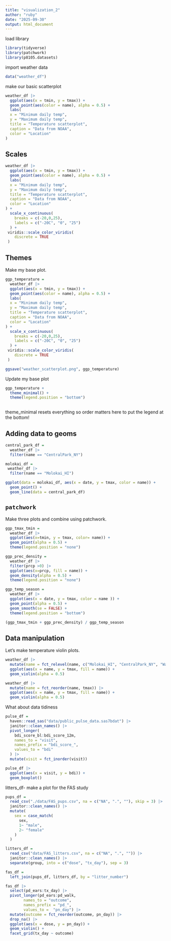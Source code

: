 ```yaml
---
title: "visualization_2"
author: "ruby"
date: "2025-09-30"
output: html_document
---
```


load library 
```r
library(tidyverse)
library(patchwork)
library(p8105.datasets)
```

import weather data
```r
data("weather_df")
```

make our basic scatterplot
```r
weather_df |> 
  ggplot(aes(x = tmin, y = tmax)) + 
  geom_point(aes(color = name), alpha = 0.5) +
  labs(
  x = "Minimum daily temp",
  y = "Maximum daily temp",
  title = "Temperature scatterplot", 
  caption = "Data from NOAA",
  color = "Location"
)
```

## Scales 

```r
weather_df |> 
  ggplot(aes(x = tmin, y = tmax)) + 
  geom_point(aes(color = name), alpha = 0.5) +
  labs(
  x = "Minimum daily temp",
  y = "Maximum daily temp",
  title = "Temperature scatterplot", 
  caption = "Data from NOAA",
  color = "Location"
) +
  scale_x_continuous(
    breaks = c(-20,0,25), 
    labels = c("-20C", "0", "25")
  ) +
 viridis::scale_color_viridis(
    discrete = TRUE
 )
```

## Themes 

Make my base plot. 

```r
ggp_temperature = 
  weather_df |> 
  ggplot(aes(x = tmin, y = tmax)) + 
  geom_point(aes(color = name), alpha = 0.5) +
  labs(
  x = "Minimum daily temp",
  y = "Maximum daily temp",
  title = "Temperature scatterplot", 
  caption = "Data from NOAA",
  color = "Location"
) +
  scale_x_continuous(
    breaks = c(-20,0,25), 
    labels = c("-20C", "0", "25")
  ) +
 viridis::scale_color_viridis(
    discrete = TRUE
 )

ggsave("weather_scatterplot.png", ggp_temperature)
```

Update my base plot 

```r
ggp_temperature + 
  theme_minimal() +
  theme(legend.position = "bottom") 
   
```

theme_minimal resets everything so order matters here to put the legend at the bottom!

## Adding data to geoms 

```r
central_park_df = 
  weather_df |> 
  filter(name == "CentralPark_NY")

molokai_df = 
 weather_df |> 
  filter(name == "Molokai_HI")

ggplot(data = molokai_df, aes(x = date, y = tmax, color = name)) +
  geom_point() +
  geom_line(data = central_park_df)
```

## `patchwork`

Make three plots and combine using patchwork.

```r
ggp_tmax_tmin = 
  weather_df |> 
  ggplot(aes(x=tmin, y = tmax, color= name)) +
  geom_point(alpha = 0.5) +
  theme(legend.position = "none")

ggp_prec_density = 
  weather_df |> 
  filter(prcp >0) |> 
  ggplot(aes(x=prcp, fill = name)) +
  geom_density(alpha = 0.5) +
  theme(legend.position = "none")

ggp_temp_season = 
  weather_df |> 
  ggplot(aes(x = date, y = tmax, color = name )) +
  geom_point(alpha = 0.5) +
  geom_smooth(se = FALSE) +
  theme(legend.position = "bottom")

(ggp_tmax_tmin + ggp_prec_density) / ggp_temp_season
```

## Data manipulation 

Let's make temperature violin plots. 

```r
weather_df |> 
  mutate(name = fct_relevel(name, c("Molokai_HI", "CentralPark_NY", "Waterhole_WA"))) |> 
  ggplot(aes(x = name, y = tmax, fill = name)) +
  geom_violin(alpha = 0.5)
```

```r
weather_df |> 
  mutate(name = fct_reorder(name, tmax)) |> 
  ggplot(aes(x = name, y = tmax, fill = name)) +
  geom_violin(alpha = 0.5)
```


What about data tidiness 

```r
pulse_df = 
  haven::read_sas("data/public_pulse_data.sas7bdat") |> 
  janitor::clean_names() |> 
  pivot_longer(
    bdi_score_bl:bdi_score_12m,
    names_to = "visit",
    names_prefix = "bdi_score_",
    values_to = "bdi"
  ) |> 
  mutate(visit = fct_inorder(visit))

pulse_df |> 
  ggplot(aes(x = visit, y = bdi)) +
  geom_boxplot()
```


litters_df- make a plot for the FAS study

```r
pups_df = 
  read_csv("./data/FAS_pups.csv", na = c("NA", ".", ""), skip = 3) |>
  janitor::clean_names() |>
  mutate(
    sex = case_match(
      sex, 
      1~ "male",
      2~ "female"
    )
  )

litters_df = 
  read_csv("data/FAS_litters.csv", na = c("NA", ".", "")) |> 
  janitor::clean_names() |> 
  separate(group, into = c("dose", "tx_day"), sep = 3)

fas_df = 
  left_join(pups_df, litters_df, by = "litter_number")

fas_df |> 
  select(pd_ears:tx_day) |> 
  pivot_longer(pd_ears:pd_walk,
        names_to = "outcome",
        names_prefix = "pd_",
        values_to =  "pn_day") |> 
  mutate(outcome = fct_reorder(outcome, pn_day)) |> 
  drop_na() |> 
  ggplot(aes(x = dose, y = pn_day)) +
  geom_violin() +
  facet_grid(tx_day ~ outcome)


```

